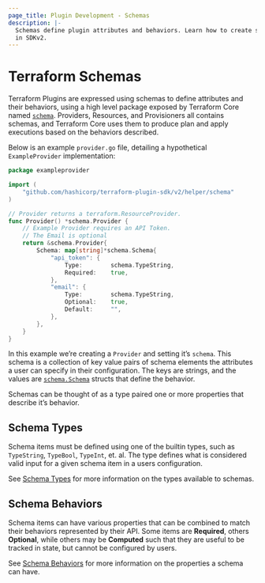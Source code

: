 ```yaml
---
page_title: Plugin Development - Schemas
description: |-
  Schemas define plugin attributes and behaviors. Learn how to create schemas
  in SDKv2.
---
```


# Terraform Schemas

Terraform Plugins are expressed using schemas to define attributes and their
behaviors, using a high level package exposed by Terraform Core named
[`schema`](https://github.com/hashicorp/terraform-plugin-sdk/tree/main/helper/schema).
Providers, Resources, and Provisioners all contains schemas, and Terraform Core
uses them to produce plan and apply executions based on the behaviors described.

Below is an example `provider.go` file, detailing a hypothetical `ExampleProvider` implementation:

```go
package exampleprovider

import (
	"github.com/hashicorp/terraform-plugin-sdk/v2/helper/schema"
)

// Provider returns a terraform.ResourceProvider.
func Provider() *schema.Provider {
	// Example Provider requires an API Token.
	// The Email is optional
	return &schema.Provider{
		Schema: map[string]*schema.Schema{
			"api_token": {
				Type:        schema.TypeString,
				Required:    true,
			},
			"email": {
				Type:        schema.TypeString,
				Optional:    true,
				Default:     "",
			},
		},
	}
}
```

In this example we’re creating a `Provider` and setting it’s `schema`. This
schema is a collection of key value pairs of schema elements the attributes a
user can specify in their configuration. The keys are strings, and the values
are
[`schema.Schema`](https://pkg.go.dev/github.com/hashicorp/terraform-plugin-sdk/v2/helper/schema#Schema)
structs that define the behavior.

Schemas can be thought of as a type paired one or more properties that describe
it’s behavior.

## Schema Types

Schema items must be defined using one of the builtin types, such as
`TypeString`, `TypeBool`, `TypeInt`, et. al. The type defines what is considered
valid input for a given schema item in a users configuration.

See [Schema Types](/plugin/sdkv2/schemas/schema-types) for more
information on the types available to schemas.

## Schema Behaviors

Schema items can have various properties that can be combined to match their
behaviors represented by their API. Some items are **Required**, others
**Optional**, while others may be **Computed** such that they are useful to be
tracked in state, but cannot be configured by users.

See [Schema Behaviors](/plugin/sdkv2/schemas/schema-behaviors) for more
information on the properties a schema can have.
